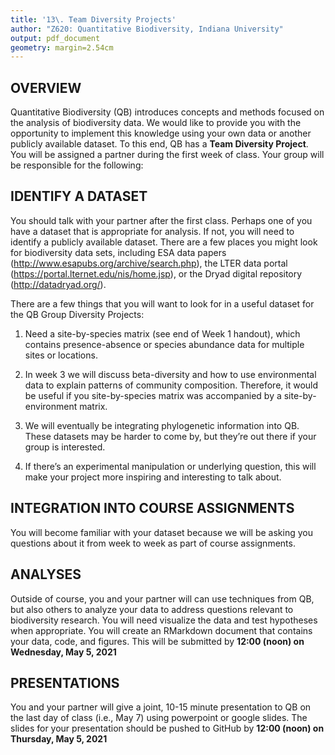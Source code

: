 ```yaml
---
title: '13\. Team Diversity Projects'
author: "Z620: Quantitative Biodiversity, Indiana University"
output: pdf_document
geometry: margin=2.54cm
---
```


## OVERVIEW
Quantitative Biodiversity (QB) introduces concepts and methods focused on the analysis of biodiversity data. 
We would like to provide you with the opportunity to implement this knowledge using your own data or another publicly available dataset.
To this end, QB has a **Team Diversity Project**. 
You will be assigned a partner during the first week of class. 
Your group will be responsible for the following:

## IDENTIFY A DATASET
You should talk with your partner after the first class. 
Perhaps one of you have a dataset that is appropriate for analysis. 
If not, you will need to identify a publicly available dataset.
There are a few places you might look for biodiversity data sets, including ESA data papers (<http://www.esapubs.org/archive/search.php>), the LTER data portal (<https://portal.lternet.edu/nis/home.jsp>), or the Dryad digital repository (<http://datadryad.org/>). 

There are a few things that you will want to look for in a useful dataset for the QB Group Diversity Projects:

1) Need a site-by-species matrix (see end of Week 1 handout), which contains presence-absence or species abundance data for multiple sites or locations.

2) In week 3 we will discuss beta-diversity and how to use environmental data to explain patterns of community composition. Therefore, it would be useful if you site-by-species matrix was accompanied by a site-by-environment matrix.

3) We will eventually be integrating phylogenetic information into QB. These datasets may be harder to come by, but they're out there if your group is interested. 

4) If there's an experimental manipulation or underlying question, this will make your project more inspiring and interesting to talk about. 

## INTEGRATION INTO COURSE ASSIGNMENTS
You will become familiar with your dataset because we will be asking you questions about it from week to week as part of course assignments. 

## ANALYSES
Outside of course, you and your partner will can use techniques from QB, but also others to analyze your data to address questions relevant to biodiversity research. 
You will need visualize the data and test hypotheses when appropriate. You will create an RMarkdown document that contains your data, code, and figures. This will be submitted by **12:00 (noon) on Wednesday, May 5, 2021**

## PRESENTATIONS
You and your partner will give a joint, 10-15 minute presentation to QB on the last day of class (i.e., May 7) using powerpoint or google slides. 
The slides for your presentation should be pushed to GitHub by **12:00 (noon) on Thursday, May 5, 2021**


